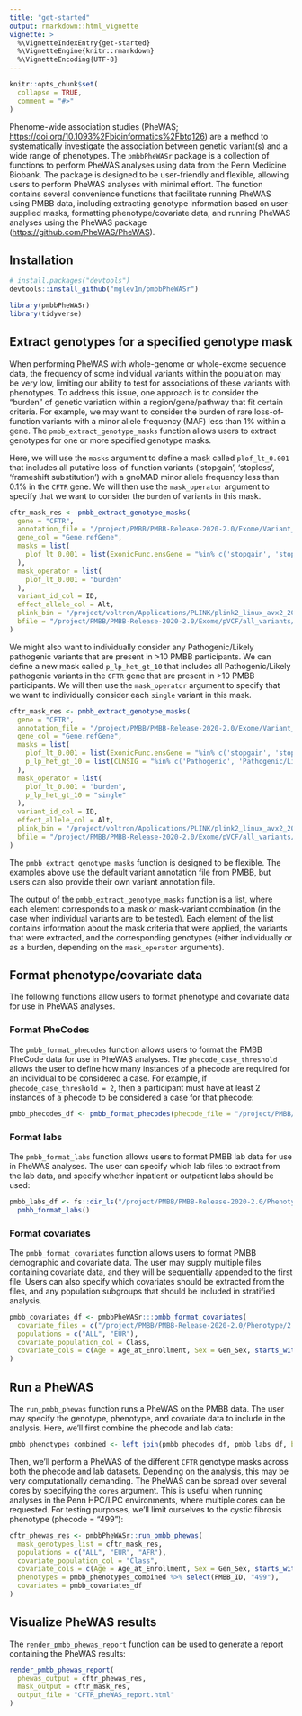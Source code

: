 ```yaml
---
title: "get-started"
output: rmarkdown::html_vignette
vignette: >
  %\VignetteIndexEntry{get-started}
  %\VignetteEngine{knitr::rmarkdown}
  %\VignetteEncoding{UTF-8}
---
```


```r
knitr::opts_chunk$set(
  collapse = TRUE,
  comment = "#>"
)
```

Phenome-wide association studies (PheWAS; [https://doi.org/10.1093%2Fbioinformatics%2Fbtq126](https://doi.org/10.1093%2Fbioinformatics%2Fbtq126)) are a method to systematically investigate the association between genetic variant(s) and a wide range of phenotypes. The `pmbbPheWASr` package is a collection of functions to perform PheWAS analyses using data from the Penn Medicine Biobank. The package is designed to be user-friendly and flexible, allowing users to perform PheWAS analyses with minimal effort. The function contains several convenience functions that facilitate running PheWAS using PMBB data, including extracting genotype information based on user-supplied masks, formatting phenotype/covariate data, and running PheWAS analyses using the PheWAS package ([https://github.com/PheWAS/PheWAS](https://github.com/PheWAS/PheWAS)). 

## Installation

```r
# install.packages("devtools")
devtools::install_github("mglev1n/pmbbPheWASr")
```

```r
library(pmbbPheWASr)
library(tidyverse)
```

## Extract genotypes for a specified genotype mask

When performing PheWAS with whole-genome or whole-exome sequence data, the frequency of some individual variants within the population may be very low, limiting our ability to test for associations of these variants with phenotypes. To address this issue, one approach is to consider the "burden" of genetic variation within a region/gene/pathway that fit certain criteria. For example, we may want to consider the burden of rare loss-of-function variants with a minor allele frequency (MAF) less than 1% within a gene. The `pmbb_extract_genotype_masks` function allows users to extract genotypes for one or more specified genotype masks.

Here, we will use the `masks` argument to define a mask called `plof_lt_0.001` that includes all putative loss-of-function variants ('stopgain', 'stoploss', 'frameshift substitution') with a gnoMAD minor allele frequency less than 0.1% in the `CFTR` gene. We will then use the `mask_operator` argument to specify that we want to consider the `burden` of variants in this mask.

```r
cftr_mask_res <- pmbb_extract_genotype_masks(
  gene = "CFTR",
  annotation_file = "/project/PMBB/PMBB-Release-2020-2.0/Exome/Variant_annotations/PMBB-Release-2020-2.0_genetic_exome_variant-annotation-counts.txt",
  gene_col = "Gene.refGene",
  masks = list(
    plof_lt_0.001 = list(ExonicFunc.ensGene = "%in% c('stopgain', 'stoploss', 'frameshift substitution')", gnomAD_exome_ALL = "< 0.001")
  ),
  mask_operator = list(
    plof_lt_0.001 = "burden"
  ),
  variant_id_col = ID,
  effect_allele_col = Alt,
  plink_bin = "/project/voltron/Applications/PLINK/plink2_linux_avx2_20230607/plink2",
  bfile = "/project/PMBB/PMBB-Release-2020-2.0/Exome/pVCF/all_variants/PMBB-Release-2020-2.0_genetic_exome_GL"
)
```

We might also want to individually consider any Pathogenic/Likely pathogenic variants that are present in >10 PMBB participants. We can define a new mask called `p_lp_het_gt_10` that includes all Pathogenic/Likely pathogenic variants in the `CFTR` gene that are present in >10 PMBB participants. We will then use the `mask_operator` argument to specify that we want to individually consider each `single` variant in this mask.

```r
cftr_mask_res <- pmbb_extract_genotype_masks(
  gene = "CFTR",
  annotation_file = "/project/PMBB/PMBB-Release-2020-2.0/Exome/Variant_annotations/PMBB-Release-2020-2.0_genetic_exome_variant-annotation-counts.txt",
  gene_col = "Gene.refGene",
  masks = list(
    plof_lt_0.001 = list(ExonicFunc.ensGene = "%in% c('stopgain', 'stoploss', 'frameshift substitution')", gnomAD_exome_ALL = "< 0.001"),
    p_lp_het_gt_10 = list(CLNSIG = "%in% c('Pathogenic', 'Pathogenic/Likely_pathogenic')", HET_REF_ALT_CTS = "> 10")
  ),
  mask_operator = list(
    plof_lt_0.001 = "burden",
    p_lp_het_gt_10 = "single"
  ),
  variant_id_col = ID,
  effect_allele_col = Alt,
  plink_bin = "/project/voltron/Applications/PLINK/plink2_linux_avx2_20230607/plink2",
  bfile = "/project/PMBB/PMBB-Release-2020-2.0/Exome/pVCF/all_variants/PMBB-Release-2020-2.0_genetic_exome_GL"
)
```
The `pmbb_extract_genotype_masks` function is designed to be flexible. The examples above use the default variant annotation file from PMBB, but users can also provide their own variant annotation file.

The output of the `pmbb_extract_genotype_masks` function is a list, where each element corresponds to a mask or mask-variant combination (in the case when individual variants are to be tested). Each element of the list contains information about the mask criteria that were applied, the variants that were extracted, and the corresponding genotypes (either individually or as a burden, depending on the `mask_operator` arguments).

## Format phenotype/covariate data

The following functions allow users to format phenotype and covariate data for use in PheWAS analyses.

### Format PheCodes

The `pmbb_format_phecodes` function allows users to format the PMBB PheCode data for use in PheWAS analyses. The `phecode_case_threshold` allows the user to define how many instances of a phecode are required for an individual to be considered a case. For example, if `phecode_case_threshold = 2`, then a participant must have at least 2 instances of a phecode to be considered a case for that phecode:

```r
pmbb_phecodes_df <- pmbb_format_phecodes(phecode_file = "/project/PMBB/PMBB-Release-2020-2.0/Phenotype/2.3/PMBB-Release-2020-2.3_phenotype_PheCode-matrix.txt", phecode_case_threshold = 2)
```

### Format labs

The `pmbb_format_labs` function allows users to format PMBB lab data for use in PheWAS analyses. The user can specify which lab files to extract from the lab data, and specify whether inpatient or outpatient labs should be used:

```r
pmbb_labs_df <- fs::dir_ls("/project/PMBB/PMBB-Release-2020-2.0/Phenotype/2.3/", glob = "*labs*", recurse = TRUE) %>%
  pmbb_format_labs()
```

### Format covariates

The `pmbb_format_covariates` function allows users to format PMBB demographic and covariate data. The user may supply multiple files containing covariate data, and they will be sequentially appended to the first file. Users can also specify which covariates should be extracted from the files, and any population subgroups that should be included in stratified analysis.

```r
pmbb_covariates_df <- pmbbPheWASr:::pmbb_format_covariates(
  covariate_files = c("/project/PMBB/PMBB-Release-2020-2.0/Phenotype/2.3/PMBB-Release-2020-2.3_covariates.txt", "/project/PMBB/PMBB-Release-2020-2.0/Phenotype/2.1/PMBB-Release-2020-2.1_phenotype_covariates.txt"),
  populations = c("ALL", "EUR"),
  covariate_population_col = Class,
  covariate_cols = c(Age = Age_at_Enrollment, Sex = Gen_Sex, starts_with("Genotype_PC"))
)
```

## Run a PheWAS

The `run_pmbb_phewas` function runs a PheWAS on the PMBB data. The user may specify the genotype, phenotype, and covariate data to include in the analysis. Here, we'll first combine the phecode and lab data: 

```r
pmbb_phenotypes_combined <- left_join(pmbb_phecodes_df, pmbb_labs_df, by = "PMBB_ID")
```

Then, we'll perform a PheWAS of the different `CFTR` genotype masks across both the phecode and lab datasets. Depending on the analysis, this may be very computationally demanding. The PheWAS can be spread over several cores by specifying the `cores` argument. This is useful when running analyses in the Penn HPC/LPC environments, where multiple cores can be requested. For testing purposes, we'll limit ourselves to the cystic fibrosis phenotype (phecode = "499"):

```r
cftr_phewas_res <- pmbbPheWASr::run_pmbb_phewas(
  mask_genotypes_list = cftr_mask_res,
  populations = c("ALL", "EUR", "AFR"),
  covariate_population_col = "Class",
  covariate_cols = c(Age = Age_at_Enrollment, Sex = Gen_Sex, starts_with("Genotype_PC")),
  phenotypes = pmbb_phenotypes_combined %>% select(PMBB_ID, "499"),
  covariates = pmbb_covariates_df
)
```

## Visualize PheWAS results

The `render_pmbb_phewas_report` function can be used to generate a report containing the PheWAS results:

```r
render_pmbb_phewas_report(
  phewas_output = cftr_phewas_res,
  mask_output = cftr_mask_res,
  output_file = "CFTR_pheWAS_report.html"
)
```
